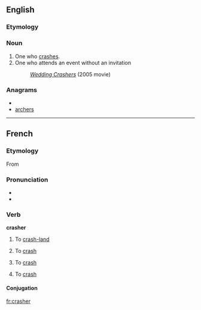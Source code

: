 ==English==

===Etymology===
{{suffix|crash|er}}

===Noun===
{{en-noun}}

# One who [[crash]]es.
# One who attends an event without an invitation
#: ''[[w:Wedding Crashers|Wedding Crashers]]'' (2005 movie)

===Anagrams===
* {{alphagram|acehrrs}}
* [[archers#English|archers]]

----

==French==

===Etymology===
From {{etyl|en|fr}} {{term|crash|lang=en}}

===Pronunciation===
* {{IPA| /kʁa.ʃe/|lang=fr}}
* {{homophones|cracher}}

===Verb===
'''crasher'''

# {{context|of an aircraft}} To [[crash-land]]
# {{context|of a vehicle}} To [[crash]]
# {{economics|lang=fr}} To [[crash]]
# {{computing|lang=fr}} To [[crash]]

====Conjugation====
{{fr-conj-er|crash|avoir}}

[[fr:crasher]]